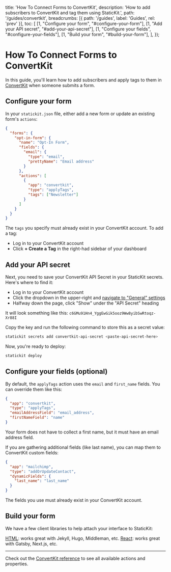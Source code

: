 
  title: 'How To Connect Forms to ConvertKit',
  description: 'How to add subscribers to ConvertKit and tag them using StaticKit.',
  path: '/guides/convertkit',
  breadcrumbs: [{
    path: '/guides',
    label: 'Guides',
    rel: 'prev'
  }],
  toc: [
    [1, "Configure your form", "#configure-your-form"],
    [1, "Add your API secret", "#add-your-api-secret"],
    [1, "Configure your fields", "#configure-your-fields"],
    [1, "Build your form", "#build-your-form"],
  ],
});

# How To Connect Forms to ConvertKit

<p className="text-lg">
  In this guide, you'll learn how to add subscribers and apply tags to them in <a href="https://convertkit.com/">ConvertKit</a> when someone submits a form.
</p>

<h2 id="configure-your-form">
  <StepHeading step="1">Configure your form</StepHeading>
</h2>

In your `statickit.json` file, either add a new form or update an existing form's `actions`: 

```json
{
  "forms": {
    "opt-in-form": {
      "name": "Opt-In Form",
      "fields": {
        "email": {
          "type": "email",
          "prettyName": "Email address"
        }
      },
      "actions": [
        {
          "app": "convertkit",
          "type": "applyTags",
          "tags": ["Newsletter"]
        }
      ]
    }
  }
}
```

The `tags` you specify must already exist in your ConvertKit account. To add a tag:

- Log in to your ConvertKit account
- Click **+ Create a Tag** in the right-had sidebar of your dashboard

<h2 id="add-your-api-secret">
  <StepHeading step="2">Add your API secret</StepHeading>
</h2>

Next, you need to save your ConvertKit API Secret in your StaticKit secrets. Here's where to find it:

- Log in to your ConvertKit account
- Click the dropdown in the upper-right and [navigate to "General" settings](https://app.convertkit.com/account/edit)
- Halfway down the page, click "Show" under the "API Secret" heading

It will look something like this: `c6GMu91Hn4_YggEwGik5ooz9Ww8yibSwRtoqz-Xr88I`

Copy the key and run the following command to store this as a secret value:

```bash
statickit secrets add convertkit-api-secret <paste-api-secret-here>
```

Now, you're ready to deploy:

```bash
statickit deploy
```

<h2 id="configure-your-fields">
  <StepHeading step="3">Configure your fields (optional)</StepHeading>
</h2>

By default, the `applyTags` action uses the `email` and `first_name` fields. You can override them like this:

```json
{
  "app": "convertkit",
  "type": "applyTags",
  "emailAddressField": "email_address",
  "firstNameField": "name"
}
```

Your form does not have to collect a first name, but it must have an email address field.

If you are gathering additional fields (like last name), you can map them to ConvertKit custom fields:

```json
{
  "app": "mailchimp",
  "type": "addOrUpdateContact",
  "dynamicFields": {
    "last_name": "last_name"
  }
}
```

The fields you use must already exist in your ConvertKit account.

<h2 id="build-your-form">
  <StepHeading step="4">Build your form</StepHeading>
</h2>

We have a few client libraries to help attach your interface to StaticKit:

<ArrowItem>
  <a href="/docs/html" className="font-semibold text-indigo-600">HTML</a>: works great with Jekyll, Hugo, Middleman, etc.
</ArrowItem>

<ArrowItem>
  <a href="/docs/react" className="font-semibold text-indigo-600">React</a>: works great with Gatsby, Next.js, etc.
</ArrowItem>

---

Check out the [ConvertKit reference](/docs/config/forms/convertkit) to see all available actions and properties.
